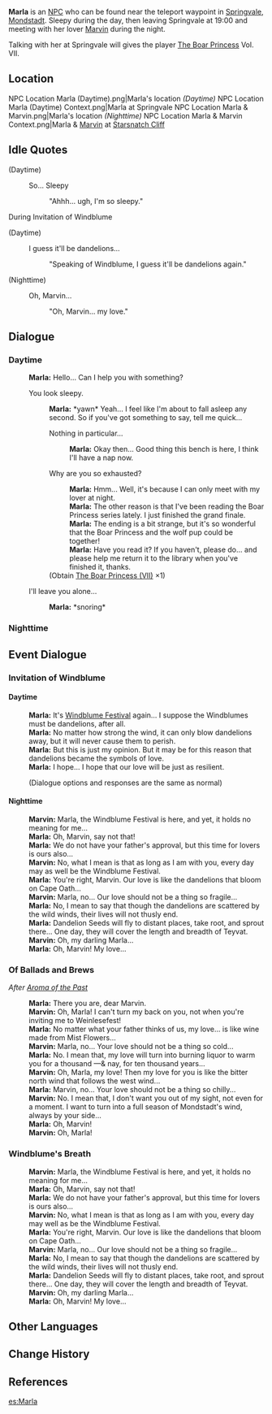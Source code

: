 {{Meta
|missing_NPC_profile  = yes
}}
{{Character Infobox
|type             = NPC
|image            = NPC Marla.png
|region           = Mondstadt
|dialoguereward   = {{Card|The Boar Princess|vol=7}}
|voiceEN          = [[imdb:nm7116087|Christie Cate]]<ref>Image: [[:File:Email Christie Cate NPC Confirmation.png|EN VA Self Announcement]]</ref>
}}
'''Marla''' is an [[NPC]] who can be found near the teleport waypoint in [[Springvale]], [[Mondstadt]]. Sleepy during the day, then leaving Springvale at 19:00 and meeting with her lover [[Marvin]] during the night.

Talking with her at Springvale will gives the player [[The Boar Princess]] Vol. VII.

==Location==
<gallery>
NPC Location Marla (Daytime).png|Marla's location ''(Daytime)''
NPC Location Marla (Daytime) Context.png|Marla at Springvale
NPC Location Marla & Marvin.png|Marla's location ''(Nighttime)''
NPC Location Marla & Marvin Context.png|Marla & [[Marvin]] at [[Starsnatch Cliff]]
</gallery>
<!--
==Profile==
''(To be added.)''

===Personality===
''(To be added.)''

===Appearance===
''(To be added.)''

==Quests and Events==
{{Quests and Events}}
-->
==Idle Quotes==
{{Dialogue start}}
;(Daytime)
: {{DIcon|Idle}} So... Sleepy
:: {{A|VO Marla 01.ogg}} "Ahhh... ugh, I'm so sleepy."
{{Dialogue end}}

;During Invitation of Windblume
{{Dialogue start}}
;(Daytime)
: {{DIcon|Idle}} I guess it'll be dandelions...
:: {{A|VO Marla Invitation of Windblume 01.ogg}} "Speaking of Windblume, I guess it'll be dandelions again."

;(Nighttime)
: {{DIcon|Idle}} Oh, Marvin...
:: {{A|VO Marla Invitation of Windblume 02.ogg}} "Oh, Marvin... my love."
{{Dialogue end}}

==Dialogue==
===Daytime===
{{Dialogue start}}
:'''Marla:''' Hello... Can I help you with something?
:{{DIcon}} You look sleepy.
::'''Marla:''' *yawn* Yeah... I feel like I'm about to fall asleep any second. So if you've got something to say, tell me quick...
::{{DIcon}} Nothing in particular...
:::'''Marla:''' Okay then... Good thing this bench is here, I think I'll have a nap now.
::{{DIcon|Reward}} Why are you so exhausted?
:::'''Marla:''' Hmm... Well, it's because I can only meet with my lover at night.
:::'''Marla:''' The other reason is that I've been reading the Boar Princess series lately. I just finished the grand finale.
:::'''Marla:''' The ending is a bit strange, but it's so wonderful that the Boar Princess and the wolf pup could be together!
:::'''Marla:''' Have you read it? If you haven't, please do... and please help me return it to the library when you've finished it, thanks.
::;(Obtain [[The Boar Princess (VII)]] ×1)
:{{DIcon}} I'll leave you alone...
::'''Marla:''' *snoring*
{{Dialogue end}}

===Nighttime===
{{Transclude|Marvin|Nighttime}}

==Event Dialogue==
===Invitation of Windblume===
====Daytime====
{{Dialogue start}}
:'''Marla:''' It's [[Windblume Festival]] again... I suppose the Windblumes must be dandelions, after all.
:'''Marla:''' No matter how strong the wind, it can only blow dandelions away, but it will never cause them to perish.
:'''Marla:''' But this is just my opinion. But it may be for this reason that dandelions became the symbols of love.
:'''Marla:''' I hope... I hope that our love will be just as resilient.
:;(Dialogue options and responses are the same as normal)
{{Dialogue end}}

====Nighttime====
<section begin="IoW" />{{Dialogue start}}
:'''Marvin:''' Marla, the Windblume Festival is here, and yet, it holds no meaning for me...
:'''Marla:''' Oh, Marvin, say not that!
:'''Marla:''' We do not have your father's approval, but this time for lovers is ours also...
:'''Marvin:''' No, what I mean is that as long as I am with you, every day may as well be the Windblume Festival.
:'''Marla:''' You're right, Marvin. Our love is like the dandelions that bloom on Cape Oath...
:'''Marvin:''' Marla, no... Our love should not be a thing so fragile...
:'''Marla:''' No, I mean to say that though the dandelions are scattered by the wild winds, their lives will not thusly end.
:'''Marla:''' Dandelion Seeds will fly to distant places, take root, and sprout there... One day, they will cover the length and breadth of Teyvat.
:'''Marvin:''' Oh, my darling Marla...
:'''Marla:''' Oh, Marvin! My love...
{{Dialogue end}}<section end="IoW" />
===Of Ballads and Brews===
''After [[Aroma of the Past]]{{Verify}}''
:'''Marla:''' There you are, dear Marvin.
:'''Marvin:''' Oh, Marla! I can't turn my back on you, not when you're inviting me to Weinlesefest!
:'''Marla:''' No matter what your father thinks of us, my love... is like wine made from Mist Flowers...
:'''Marvin:''' Marla, no... Your love should not be a thing so cold...
:'''Marla:''' No. I mean that, my love will turn into burning liquor to warm you for a thousand &mdash;& nay, for ten thousand years...
:'''Marvin:''' Oh, Marla, my love! Then my love for you is like the bitter north wind that follows the west wind...
:'''Marla:''' Marvin, no... Your love should not be a thing so chilly...
:'''Marvin:''' No. I mean that, I don't want you out of my sight, not even for a moment. I want to turn into a full season of Mondstadt's wind, always by your side...
:'''Marla:''' Oh, Marvin!
:'''Marvin:''' Oh, Marla!

===Windblume's Breath===
:'''Marvin:''' Marla, the Windblume Festival is here, and yet, it holds no meaning for me...
:'''Marla:''' Oh, Marvin, say not that!
:'''Marla:''' We do not have your father's approval, but this time for lovers is ours also...
:'''Marvin:''' No, what I mean is that as long as I am with you, every day may well as be the Windblume Festival.
:'''Marla:''' You're right, Marvin. Our love is like the dandelions that bloom on Cape Oath...
:'''Marvin:''' Marla, no... Our love should not be a thing so fragile...
:'''Marla:''' No, I mean to say that though the dandelions are scattered by the wild winds, their lives will not thusly end.
:'''Marla:''' Dandelion Seeds will fly to distant places, take root, and sprout there... One day, they will cover the length and breadth of Teyvat.
:'''Marvin:''' Oh, my darling Marla...
:'''Marla:''' Oh, Marvin! My love...

==Other Languages==
{{Other Languages
|default_hidden = 1
|en      = Marla
|zhs     = 玛拉
|zhs_rm  = Mǎlā
|zht     = 瑪拉
|zht_rm  = Mǎlā
|ja      = マーラ
|ja_rm   = Maara
|ko      = 말라
|ko_rm   = Malla
|es      = Marla
|fr      = Marla
|ru      = Марла
|th      = Marla
|vi      = Marla
|de      = Marla
|id      = Marla
|pt      = Marla
|tr      = Marla
|it      = Marla
}}

==Change History==
{{Change History|1.0}}

==References==
{{Reflist}}

[[es:Marla]]